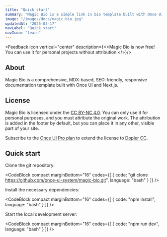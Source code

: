 ```yaml
---
title: "Quick start"
summary: "Magic Bio is a simple link in bio template built with Once UI and Next.js."
image: "/images/docs/magic-bio.jpg"
updatedAt: "2025-03-17"
navLabel: "Quick start"
navIcon: "learn"
---
```


<Feedback icon vertical="center" description={<>Magic Bio is now free! You can use it for personal projects without attribution.</>}/>

## About

Magic Bio is a comprehensive, MDX-based, SEO-friendly, responsive documentation template built with Once UI and Next.js.

## License

Magic Bio is licensed under the [CC BY-NC 4.0](https://creativecommons.org/licenses/by-nc/4.0/). You can only use it for personal purposes, and you must attribute the original work. The attribution is added in the footer by default, but you can place it in any other, visible part of your site.

Subscribe to the [Once UI Pro plan](https://once-ui.com/pricing) to extend the license to [Dopler CC](https://once-ui.com/products/magic-bio).

## Quick start

Clone the git repository:

<CodeBlock compact marginBottom="16" codes={[
  {
    code: "git clone https://github.com/once-ui-system/magic-bio.git",
    language: "bash"
  }
]} />

Install the necessary dependencies:

<CodeBlock compact marginBottom="16" codes={[
  {
    code: "npm install",
    language: "bash"
  }
]} />

Start the local development server:

<CodeBlock compact marginBottom="16" codes={[
  {
    code: "npm run dev",
    language: "bash"
  }
]} />